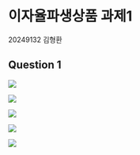 # 이자율파생상품 과제1 {.unnumbered}

20249132 김형환

## Question 1

![](image/interest_hw2_1.png)

![](image/interest_hw2_2.png)

![](image/interest_hw2_4.png)

![](image/interest_hw2_3.png)

![](image/interest_hw2_5.png)